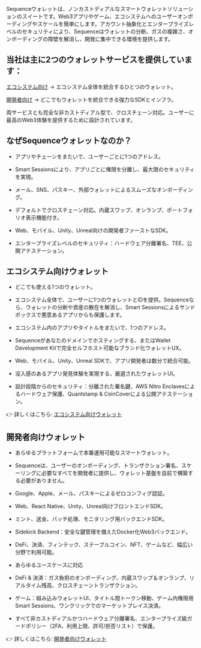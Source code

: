Sequenceウォレットは、ノンカストディアルなスマートウォレットソリューションのスイートです。Web3アプリやゲーム、エコシステムへのユーザーオンボーディングやスケールを簡単にします。アカウント抽象化とエンタープライズレベルのセキュリティにより、Sequenceはウォレットの分断、ガスの複雑さ、オンボーディングの障壁を解消し、開発に集中できる環境を提供します。

## 当社は主に2つのウォレットサービスを提供しています：
[エコシステム向け](/solutions/wallets/ecosystems) → エコシステム全体を統合するひとつのウォレット。

[開発者向け](/solutions/wallets/developers) → どこでもウォレットを統合できる強力なSDKとインフラ。

両サービスとも完全な非カストディアル型で、クロスチェーン対応。ユーザーに最高のWeb3体験を提供するために設計されています。

## なぜSequenceウォレットなのか？

-   アプリやチェーンをまたいで、ユーザーごとに1つのアドレス。

-   Smart Sessionsにより、アプリごとに権限を分離し、最大限のセキュリティを実現。

-   メール、SNS、パスキー、外部ウォレットによるスムーズなオンボーディング。

-   デフォルトでクロスチェーン対応。内蔵スワップ、オンランプ、ポートフォリオ表示機能付き。

-   Web、モバイル、Unity、Unreal向けの開発者ファーストなSDK。

-   エンタープライズレベルのセキュリティ：ハードウェア分離署名、TEE、公開アテステーション。

## エコシステム向けウォレット

-   どこでも使える1つのウォレット。

-   エコシステム全体で、ユーザーに1つのウォレットとIDを提供。Sequenceなら、ウォレットの分断や資産の散在を解消し、Smart Sessionsによるサンドボックスで悪意あるアプリからも保護します。

-   エコシステム内のアプリやタイトルをまたいで、1つのアドレス。

-   Sequenceがあなたのドメインでホスティングする、またはWallet Development Kitで完全セルフホスト可能なブランド化ウォレットUX。

-   Web、モバイル、Unity、Unreal SDKで、アプリ開発者は数分で統合可能。

-   没入感のあるアプリ発見体験を実現する、厳選されたウォレットUI。

-   設計段階からのセキュリティ：分離された署名鍵、AWS Nitro Enclavesによるハードウェア保護、Quantstamp & CoinCoverによる公開アテステーション。

👉 詳しくはこちら: [エコシステム向けウォレット](/solutions/wallets/ecosystems)

## 開発者向けウォレット

-   あらゆるプラットフォームで本番運用可能なスマートウォレット。

-   Sequenceは、ユーザーのオンボーディング、トランザクション署名、スケーリングに必要なすべてを開発者に提供し、ウォレット基盤を自前で構築する必要がありません。

-   Google、Apple、メール、パスキーによるゼロコンフィグ認証。

-   Web、React Native、Unity、Unreal向けフロントエンドSDK。

-   ミント、送金、バッチ処理、モニタリング用バックエンドSDK。

-   Sidekick Backend：安全な鍵管理を備えたDocker化Web3バックエンド。

-   DeFi、決済、フィンテック、ステーブルコイン、NFT、ゲームなど、幅広い分野で利用可能。

-   あらゆるユースケースに対応

-   DeFi & 決済：ガス負担のオンボーディング、内蔵スワップ＆オンランプ、リアルタイム残高、クロスチェーントランザクション。

-   ゲーム：組み込みウォレットUI、タイトル間トークン移動、ゲーム内権限用Smart Sessions、ワンクリックでのマーケットプレイス決済。

-   すべて非カストディアルかつハードウェア分離署名、エンタープライズ級ガードポリシー（2FA、利用上限、許可/拒否リスト）で保護。

👉 詳しくはこちら: [開発者向けウォレット](/solutions/wallets/developers)